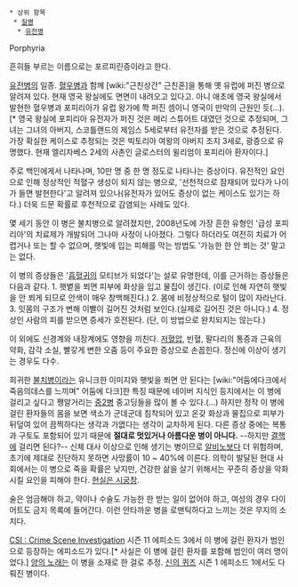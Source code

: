  * 상위 항목 
  * [[질병]]
   * [[유전병]]

Porphyria

흔히들 부르는 이름으로는 포르피린증이라고 한다.

[[유전병]]의 일종. [[혈우병]]과 함께 [wiki:"근친상간" 근친혼]을 통해 옛 유럽에 퍼진 병으로 알려져 있다. 현재 영국 왕실에도 면면이 내려오고 있다고. 아니 애초에 영국 왕실에서 발현한 혈우병과 포피리아가 유럽 왕가에 쫙 퍼진 셈이니 영국이 만악의 근원인 듯(...).[* 영국 왕실에 포피리아 유전자가 퍼진 것은 메리 스튜어트 대였던 것으로 추정되며, 그녀는 그녀의 아버지, 스코틀랜드의 제임스 5세로부터 유전자를 받은 것으로 추정된다. 가장 확실한 케이스로 추정되는 것은 빅토리아 여왕의 아버지 조지 3세로, 광증으로 유명했다. 현재 엘리자베스 2세의 사촌인 글로스터의 윌리엄이 포피리아 환자이다.]

주로 백인에게서 나타나며, 10만 명 중 한 명 정도로 나타나는 증상이다. 유전적인 요인으로 인해 정상적인 적혈구 생성이 되지 않는 병으로, '선천적으로 잠재되어 있다가 나이가 들면 발현한다'고 알려져 있으나(유전자가 있어도 증상이 없는 케이스도 있기는 하다.) 더욱 드문 확률로 후천적으로 감염되는 사례도 있다.

몇 세기 동안 이 병은 불치병으로 알려졌지만, 2008년도에 가장 흔한 유형인 '급성 포피리아'의 치료제가 개발되어 그나마 사정이 나아졌다. 그렇다 하더라도 여전히 치료가 어렵거나 또는 할 수 없으며, 햇빛에 입는 피해를 막는 방법도 '가능한 한 안 쬐는 것' 말고는 없다.

이 병의 증상들은 '[[흡혈귀]]의 모티브가 되었다'는 설로 유명한데, 이를 근거하는 증상들은 다음과 같다.
1. 햇볕을 쬐면 피부에 화상을 입고 물집이 생긴다.
(이로 인해 자연히 햇빛을 안 쬐게 되므로 안색이 매우 창백해진다.)
2. 몸에 비정상적으로 털이 많이 자라난다.
3. 잇몸의 구조가 변해 이빨이 길어진 것처럼 보인다.(실제로 길어진 것은 아니다.)
4. 정상인 사람의 피를 받으면 증세가 호전된다. (단, 이 방법으로 완치되지는 않는다.)

이 외에도 신경계와 내장계에도 영향을 끼친다. [[저혈압]], 빈혈, 팔다리의 통증과 근육의 약화, 감각 소실, 빨갛게 변한 오줌 등이 주요한 증상으로 손꼽힌다. 정신에 이상이 생기는 경우도 다수.

희귀한 [[불치병]]이라는 유니크한 이미지와 햇빛을 쬐면 안 된다는 [wiki:"어둠에다크에서 죽음의데스를 느끼며" 어둠에 다크]한 특징 때문에 네이버 지식인 등지에서는 이 병에 걸리고 싶다고 쨍알거리는 [[중2병]] 중고딩들을 많이 볼 수 있다.(…)
하지만 정작 이 병에 걸린 환자들의 몸을 보면 색소가 군데군데 침착되어 있고 온갖 화상과 물집으로 피부가 뒤덮여 있어 끔찍하다는 생각과 가엾다는 생각이 교차하게 된다. 다른 증상 중에는 복통과 구토도 포함되어 있기 때문에 '''절대로 멋있거나 아름다운 병이 아니다.''' --하지만 [[결핵]]에 걸리면 된다?-- 신체 대사 이상으로 인해 생기는 병이므로 [[알비노]]보다 더 위험하며, 초기에 제대로 진단하지 못하면 사망률이 10 ~ 40%에 이른다. 의학이 발달된 현대 사회에서는 이 병으로 죽을 확률은 낮지만, 건강한 삶을 살기 위해서는 꾸준히 증상을 악화시킬 요인을 피해야 한다. [[현실은 시궁창]].

술은 엄금해야 하고, 약이나 수술도 가능한 한 받는 일이 없어야 하고, 여성의 경우 다이어트도 금지 목록에 들어간다. 이런 안타까운 병을 로맨틱하다고 느끼는 것은 무지의 소치다.

[[CSI : Crime Scene Investigation]] 시즌 11 에피소드 3에서 이 병에 걸린 환자가 범인으로 등장하는 에피소드가 있다.[* 사실은 이 병에 걸린 환자를 포함해 범인이 여러 명이었다.] [[양의 노래]]는 이 병을 소재로 한 걸로 추정. [[신의 퀴즈]] 시즌 1 에피소드 1에서도 다뤄진 병이다.
